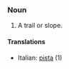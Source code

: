 ===Noun===
{{en-noun}}

# {{sports}} A trail or slope.

====Translations====
*Italian: [[pista]] {{f}} (1)